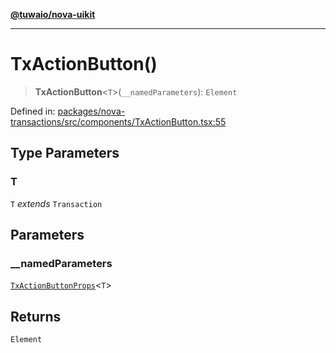 [**@tuwaio/nova-uikit**](../../../README.md)

***

# TxActionButton()

> **TxActionButton**\<`T`\>(`__namedParameters`): `Element`

Defined in: [packages/nova-transactions/src/components/TxActionButton.tsx:55](https://github.com/TuwaIO/nova-uikit/blob/f2958e51326c67d41831eae4018ad5f8f6b2999f/packages/nova-transactions/src/components/TxActionButton.tsx#L55)

## Type Parameters

### T

`T` *extends* `Transaction`

## Parameters

### \_\_namedParameters

[`TxActionButtonProps`](../type-aliases/TxActionButtonProps.md)\<`T`\>

## Returns

`Element`
